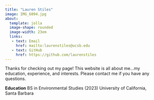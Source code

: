 ```yaml
---
title: "Lauren Stiles" 
image: IMG_6094.jpg
about: 
  template: jolla
  image-shape: rounded
  image-width: 23em
  links: 
   - text: Email 
     href: mailto:laurenstiles@ucsb.edu
   - text: GitHub
     href: https://github.com/laurenstiles
---
```


Thanks for checking out my page! This website is all about me...my education, experience, and interests. Please contact me if you have any questions. 

**Education**
BS in Environmental Studies (2023)
University of California, Santa Barbara 